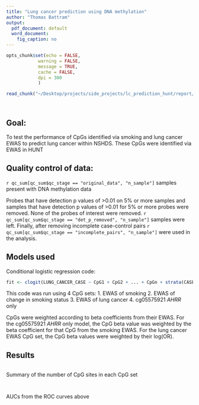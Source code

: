 ```yaml
---
title: "Lung cancer prediction using DNA methylation"
author: "Thomas Battram"
output:
  pdf_document: default
  word_document:
    fig_caption: no
---
```


```r
opts_chunk$set(echo = FALSE, 
            warning = FALSE, 
            message = TRUE, 
            cache = FALSE, 
            dpi = 300
            )
```

```r
read_chunk("~/Desktop/projects/side_projects/lc_prediction_hunt/report/report.R")
```

``` r
```

```r
```

## Goal:

To test the performance of CpGs identified via smoking and lung cancer EWAS to predict lung cancer within NSHDS. These CpGs were identified via EWAS in HUNT

## Quality control of data:

`r qc_sum[qc_sum$qc_stage == "original_data", "n_sample"]` samples present with DNA methylation data

Probes that have detection p values of >0.01 on 5% or more samples and samples that have detection p values of >0.01 for 5% or more probes were removed. None of the probes of interest were removed. `r qc_sum[qc_sum$qc_stage == "det_p_removed", "n_sample"]` samples were left. Finally, after removing incomplete case-control pairs `r qc_sum[qc_sum$qc_stage == "incomplete_pairs", "n_sample"]` were used in the analysis.

## Models used

Conditional logistic regression code:

``` r

fit <- clogit(LUNG_CANCER_CASE ~ CpG1 + CpG2 + ... + CpGn + strata(CASESET))

```

This code was run using 4 CpG sets:
1. EWAS of smoking
2. EWAS of change in smoking status
3. EWAS of lung cancer
4. cg05575921 _AHRR_ only

CpGs were weighted according to beta coefficients from their EWAS. For the cg05575921 _AHRR_ only model, the CpG beta value was weighted by the beta coefficient for that CpG from the smoking EWAS. For the lung cancer EWAS CpG set, the CpG beta values were weighted by their log(OR).

## Results

```r
```

Summary of the number of CpG sites in each CpG set 

``` r
```

``` r
```

AUCs from the ROC curves above



